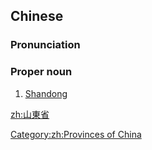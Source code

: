 {{also|山东省}}
==Chinese==
{{rfd|SOP|lang=zh}}
{{zh-forms|s=山东省|type=21}}

===Pronunciation===
{{zh-pron
|m=Shāndōngshěng
|c=saan1 dung1 saang2
|mn=Soaⁿ-tang-séng
|cat=propn
}}

===Proper noun===
{{zh-proper noun}}

# [[Shandong]]

[[zh:山東省]]

[[Category:zh:Provinces of China]]